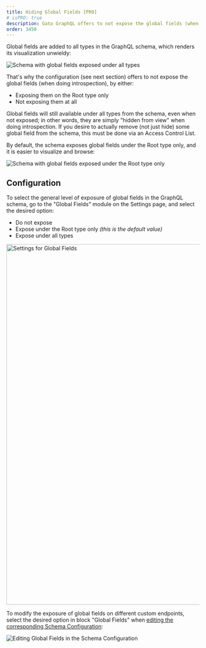 ```yaml
---
title: Hiding Global Fields [PRO]
# isPRO: true
description: Gato GraphQL offers to not expose the global fields (when doing introspection).
order: 3450
---
```


Global fields are added to all types in the GraphQL schema, which renders its visualization unwieldy:

![Schema with global fields exposed under all types](/assets/guides/upstream-pro/schema-with-global-fields-under-all-types.png "Schema with global fields exposed under all types")

That's why the configuration (see next section) offers to not expose the global fields (when doing introspection), by either:

- Exposing them on the Root type only
- Not exposing them at all

<Banner type="info">

Global fields will still available under all types from the schema, even when not exposed; in other words, they are simply "hidden from view" when doing introspection. If you desire to actually remove (not just hide) some global field from the schema, this must be done via an Access Control List.

</Banner>

By default, the schema exposes global fields under the Root type only, and it is easier to visualize and browse:

![Schema with global fields exposed under the Root type only](/assets/guides/upstream-pro/schema-with-global-fields-under-root-type-only.png "Schema with global fields exposed under the Root type only")

## Configuration

To select the general level of exposure of global fields in the GraphQL schema, go to the "Global Fields" module on the Settings page, and select the desired option:

- Do not expose
- Expose under the Root type only _(this is the default value)_
- Expose under all types

<Image
  src="/assets/guides/upstream/settings-global-fields.png"
  width="1024"
  height="940"
  alt="Settings for Global Fields"
  caption="Settings for Global Fields"
/>

To modify the exposure of global fields on different custom endpoints, select the desired option in block "Global Fields" when [editing the corresponding Schema Configuration](/guides/use/creating-a-schema-configuration):

![Editing Global Fields in the Schema Configuration](/assets/guides/upstream-pro/schema-config-global-fields.png "Editing Global Fields in the Schema Configuration")
